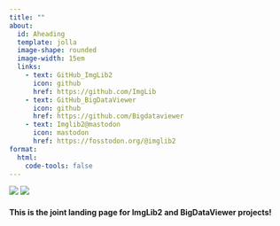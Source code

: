 ```yaml
---
title: ""
about: 
  id: Aheading
  template: jolla
  image-shape: rounded
  image-width: 15em
  links:
    - text: GitHub_ImgLib2
      icon: github
      href: https://github.com/ImgLib
    - text: GitHub_BigDataViewer
      icon: github
      href: https://github.com/Bigdataviewer
    - text: Imglib2@mastodon
      icon: mastodon
      href: https://fosstodon.org/@imglib2
format:
  html:
    code-tools: false  
---
```


<!--
 ![](both_Logos.png){fig-align="center" width=100% height=100%} -->
[![](Logo_Imglib2.png)](Imglib2.qmd){fig-align="left" width=40% height=40%}
[![](Logo_BDV.png)](BDV.qmd){fig-align="right" width=40% height=40%}





<!-- # ImgLib2  -->

#### This is the joint landing page for ImgLib2 and BigDataViewer projects!
<!-- #### Have a look here for [ImgLib2](Imglib2.qmd)
#### and here for [BigDataViewer](BDV.qmd) -->


 

